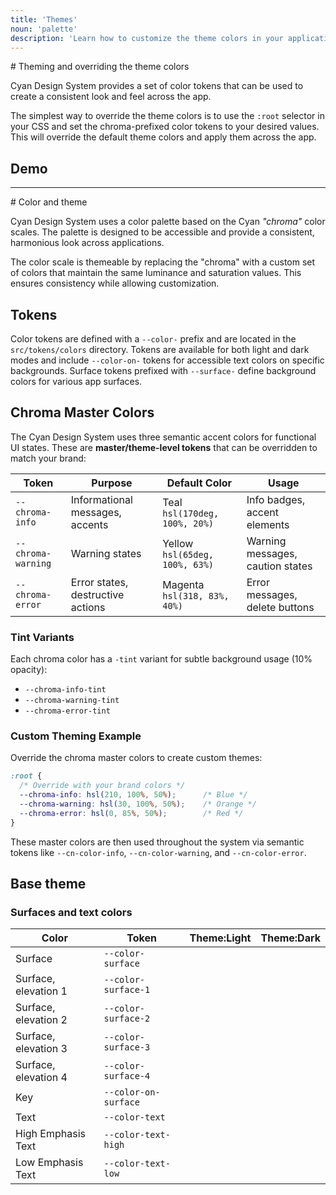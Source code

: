 ```yaml
---
title: 'Themes'
noun: 'palette'
description: 'Learn how to customize the theme colors in your application.'
---
```

<article class="column-l">
# Theming and overriding the theme colors

Cyan Design System provides a set of color tokens that can be used to create a consistent look and feel across the app. 

The simplest way to override the theme colors is to use the `:root` selector in your CSS and set the
chroma-prefixed color tokens to your desired values. This will override the default theme colors and apply
them across the app.

## Demo


<ColorThemeSwitchDemo />


<ColorThemeScaleDemo scale="surface"/>

---

<ColorThemeScaleDemo scale="primary"/>

</article>

<article class="column-l">
# Color and theme

Cyan Design System uses a color palette based on the Cyan _"chroma"_ color scales. The palette is designed to be accessible and provide a consistent, harmonious look across applications.

The color scale is themeable by replacing the "chroma" with a custom set of colors that maintain the same luminance and saturation values. This ensures consistency while allowing customization.

## Tokens

Color tokens are defined with a `--color-` prefix and are located in the `src/tokens/colors` directory. Tokens are available for both light and dark modes and include `--color-on-` tokens for accessible text colors on specific backgrounds. Surface tokens prefixed with `--surface-` define background colors for various app surfaces.

## Chroma Master Colors

The Cyan Design System uses three semantic accent colors for functional UI states. These are **master/theme-level tokens** that can be overridden to match your brand:

| Token | Purpose | Default Color | Usage |
|-------|---------|---------------|-------|
| `--chroma-info` | Informational messages, accents | Teal `hsl(170deg, 100%, 20%)` | Info badges, accent elements |
| `--chroma-warning` | Warning states | Yellow `hsl(65deg, 100%, 63%)` | Warning messages, caution states |
| `--chroma-error` | Error states, destructive actions | Magenta `hsl(318, 83%, 40%)` | Error messages, delete buttons |

### Tint Variants

Each chroma color has a `-tint` variant for subtle background usage (10% opacity):

- `--chroma-info-tint`
- `--chroma-warning-tint`
- `--chroma-error-tint`

### Custom Theming Example

Override the chroma master colors to create custom themes:

```css
:root {
  /* Override with your brand colors */
  --chroma-info: hsl(210, 100%, 50%);      /* Blue */
  --chroma-warning: hsl(30, 100%, 50%);    /* Orange */
  --chroma-error: hsl(0, 85%, 50%);        /* Red */
}
```

These master colors are then used throughout the system via semantic tokens like `--cn-color-info`, `--cn-color-warning`, and `--cn-color-error`.

## Base theme

### Surfaces and text colors

| Color | Token | Theme:Light | Theme:Dark|
|---------|-------|---------------|--------------|
| Surface | `--color-surface` | <div class="color-box light" style="background: var(--color-surface);"></div> | <div class="color-box dark" style="background: var(--color-surface);"></div> |
| Surface, elevation 1 | `--color-surface-1` | <div class="color-box light" style="background: var(--color-surface-1);"></div> | <div class="color-box dark" style="background: var(--color-surface-1);"></div> |
| Surface, elevation 2 | `--color-surface-2` | <div class="color-box light" style="background: var(--color-surface-2);"></div> | <div class="color-box dark" style="background: var(--color-surface-2);"></div> |
| Surface, elevation 3 | `--color-surface-3` | <div class="color-box light" style="background: var(--color-surface-3);"></div> | <div class="color-box dark" style="background: var(--color-surface-3);"></div> |
| Surface, elevation 4 | `--color-surface-4` | <div class="color-box light" style="background: var(--color-surface-4);"></div> | <div class="color-box dark" style="background: var(--color-surface-4);"></div> |
| Key     | `--color-on-surface` | <div class="color-box light" style="background: var(--color-on-surface);"></div> | <div class="color-box dark" style="background: var(--color-on-surface);"></div> |
| Text   | `--color-text` | <div class="color-box light" style="background: var(--color-text);"></div> | <div class="color-box dark" style="background: var(--color-text);"></div> |
| High Emphasis Text | `--color-text-high` | <div class="color-box light" style="background: var(--color-text-high);"></div> | <div class="color-box dark" style="background: var(--color-text-high);"></div> |
| Low Emphasis Text | `--color-text-low` | <div class="color-box light" style="background: var(--color-text-low);"></div> | <div class="color-box dark" style="background: var(--color-text-low);"></div> |

</article>
